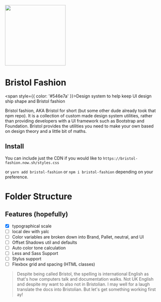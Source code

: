 
<Meta title="1. Docs/Intro" />

<div style={{ textAlign: 'center' }}>
  <img src={logo} height="200px" style={{ marginBottom: '2rem' }}/>

  # Bristol Fashion

  <span style={{ color: '#546e7a' }}>Design system to help keep UI design ship shape and Bristol fashion</span>
</div>

Bristol fashion, AKA Bristol for short (but some other dude already took that npm repo). It is a collection of custom made design system utilities, rather than providing developers with a UI framework such as Bootstrap and Foundation. Bristol provides the utilities you need to make your own based on design theory and a little bit of maths.

## Install

You can include just the CDN if you would like to `https://bristol-fashion.now.sh/styles.css`

or `yarn add bristol-fashion` or `npm i bristol-fashion` depending on your preference.

# Folder Structure

## Features (hopefully)

- [x] typographical scale
- [ ] local dev with yalc
- [ ] Color variables are broken down into Brand, Pallet, neutral, and UI
- [ ] Offset Shadows util and defaults
- [ ] Auto color tone calculation
- [ ] Less and Sass Support
- [ ] Stylus support
- [ ] Flexbox grid and spacing (HTML classes)

> Despite being called Bristol, the spelling is international English as that's how computers talk and documentation walks. Not UK English and despite my want to also not in Bristolian. I may well for a laugh translate the docs into Bristolian. But let's get something working first ay!